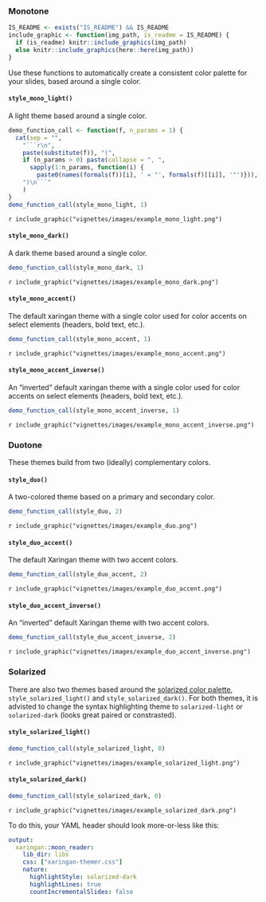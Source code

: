### Monotone

```r
IS_README <- exists("IS_README") && IS_README
include_graphic <- function(img_path, is_readme = IS_README) {
  if (is_readme) knitr::include_graphics(img_path)
  else knitr::include_graphics(here::here(img_path))
}
```

Use these functions to automatically create a consistent color palette for your slides, based around a single color.

#### `style_mono_light()`

A light theme based around a single color.

```r
demo_function_call <- function(f, n_params = 1) {
  cat(sep = "",
    "```r\n",
    paste(substitute(f)), "(",
    if (n_params > 0) paste(collapse = ", ",
      sapply(1:n_params, function(i) {
        paste0(names(formals(f))[i], ' = "', formals(f)[[i]], '"')})),
    ")\n```"
    )
}
demo_function_call(style_mono_light, 1)
```

`r include_graphic("vignettes/images/example_mono_light.png")`

#### `style_mono_dark()`

A dark theme based around a single color.

```r
demo_function_call(style_mono_dark, 1)
```

`r include_graphic("vignettes/images/example_mono_dark.png")`

#### `style_mono_accent()`

The default xaringan theme with a single color used for color accents on select elements (headers, bold text, etc.).

```r
demo_function_call(style_mono_accent, 1)
```

`r include_graphic("vignettes/images/example_mono_accent.png")`

#### `style_mono_accent_inverse()`

An "inverted" default xaringan theme with a single color used for color accents on select elements (headers, bold text, etc.).

```r
demo_function_call(style_mono_accent_inverse, 1)
```

`r include_graphic("vignettes/images/example_mono_accent_inverse.png")`


### Duotone

These themes build from two (ideally) complementary colors.

#### `style_duo()`

A two-colored theme based on a primary and secondary color.

```r
demo_function_call(style_duo, 2)
```

`r include_graphic("vignettes/images/example_duo.png")`

#### `style_duo_accent()`

The default Xaringan theme with two accent colors.

```r
demo_function_call(style_duo_accent, 2)
```

`r include_graphic("vignettes/images/example_duo_accent.png")`

#### `style_duo_accent_inverse()`

An "inverted" default Xaringan theme with two accent colors.

```r
demo_function_call(style_duo_accent_inverse, 2)
```

`r include_graphic("vignettes/images/example_duo_accent_inverse.png")`

### Solarized

There are also two themes based around the [solarized color palette](http://ethanschoonover.com/solarized), `style_solarized_light()` and `style_solarized_dark()`.
For both themes, it is advisted to change the syntax highlighting theme to `solarized-light` or `solarized-dark` (looks great paired or constrasted).

#### `style_solarized_light()`

```r
demo_function_call(style_solarized_light, 0)
```

`r include_graphic("vignettes/images/example_solarized_light.png")`

#### `style_solarized_dark()`

```r
demo_function_call(style_solarized_dark, 0)
```

`r include_graphic("vignettes/images/example_solarized_dark.png")`


To do this, your YAML header should look more-or-less like this:

```yaml
output:
  xaringan::moon_reader:
    lib_dir: libs
    css: ["xaringan-themer.css"]
    nature:
      highlightStyle: solarized-dark
      highlightLines: true
      countIncrementalSlides: false
```
